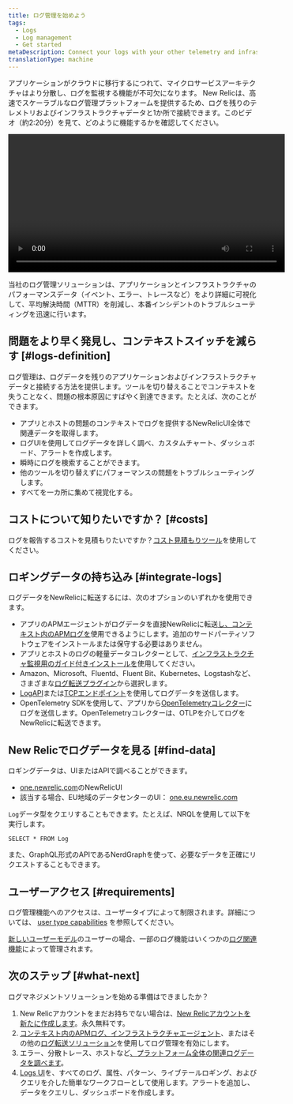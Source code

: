 ```yaml
---
title: ログ管理を始めよう
tags:
  - Logs
  - Log management
  - Get started
metaDescription: Connect your logs with your other telemetry and infrastructure data with the log management capabilities in New Relic.
translationType: machine
---
```


アプリケーションがクラウドに移行するにつれて、マイクロサービスアーキテクチャはより分散し、ログを監視する機能が不可欠になります。 New Relicは、高速でスケーラブルなログ管理プラットフォームを提供するため、ログを残りのテレメトリおよびインフラストラクチャデータと1か所で接続できます。このビデオ（約2:20分）を見て、どのように機能するかを確認してください。

<Video
  id="61mn1WFVmoM"
  type="youtube"
  width="560px"
/>

当社のログ管理ソリューションは、アプリケーションとインフラストラクチャのパフォーマンスデータ（イベント、エラー、トレースなど）をより詳細に可視化して、平均解決時間（MTTR）を削減し、本番インシデントのトラブルシューティングを迅速に行います。

## 問題をより早く発見し、コンテキストスイッチを減らす [#logs-definition]

ログ管理は、ログデータを残りのアプリケーションおよびインフラストラクチャデータと接続する方法を提供します。ツールを切り替えることでコンテキストを失うことなく、問題の根本原因にすばやく到達できます。たとえば、次のことができます。

* アプリとホストの問題のコンテキストでログを提供するNewRelicUI全体で関連データを取得します。
* ログUIを使用してログデータを詳しく調べ、カスタムチャート、ダッシュボード、アラートを作成します。
* 瞬時にログを検索することができます。
* 他のツールを切り替えずにパフォーマンスの問題をトラブルシューティングします。
* すべてを一カ所に集めて視覚化する。

## コストについて知りたいですか？ [#costs]

ログを報告するコストを見積もりたいですか？[コスト見積もりツール](/docs/data-apis/manage-data/calculate-data-ingest)を使用してください。

## ロギングデータの持ち込み [#integrate-logs]

ログデータをNewRelicに転送するには、次のオプションのいずれかを使用できます。

* アプリのAPMエージェントがログデータを直接NewRelicに転送[し、コンテキスト内のAPMログを](/docs/apm/new-relic-apm/getting-started/get-started-logs-context)使用できるようにします。追加のサードパーティソフトウェアをインストールまたは保守する必要はありません。
* アプリとホストのログの軽量データコレクターとして、[インフラストラクチャ監視用のガイド付きインストールを](/docs/logs/forward-logs/forward-your-logs-using-infrastructure-agent)使用してください。
* Amazon、Microsoft、Fluentd、Fluent Bit、Kubernetes、Logstashなど、さまざまな[ログ転送プラグイン](/docs/logs/forward-logs/enable-log-management-new-relic/)から選択します。
* [LogAPI](/docs/logs/log-api/introduction-log-api/)または[TCPエンドポイント](/docs/logs/log-api/use-tcp-endpoint-forward-logs-new-relic)を使用してログデータを送信します。
* OpenTelemetry SDKを使用して、アプリから[OpenTelemetryコレクター](/docs/more-integrations/open-source-telemetry-integrations/opentelemetry/best-practices/opentelemetry-best-practices-logs)にログを送信します。OpenTelemetryコレクターは、OTLPを介してログをNewRelicに転送できます。

## New Relicでログデータを見る [#find-data]

ロギングデータは、UIまたはAPIで調べることができます。

* [one.newrelic.com](https://one.newrelic.com)のNewRelicUI
* 該当する場合、EU地域のデータセンターのUI： [one.eu.newrelic.com](https://one.eu.newrelic.com)

`Log`データ型をクエリすることもできます。たとえば、NRQLを使用して以下を実行します。

```
SELECT * FROM Log
```

また、GraphQL形式のAPIであるNerdGraphを使って、必要なデータを正確にリクエストすることもできます。

## ユーザーアクセス [#requirements]

ログ管理機能へのアクセスは、ユーザータイプによって制限されます。詳細については、 [user type capabilities](/docs/accounts/accounts-billing/new-relic-one-user-management/user-type#user-type-capabilities) を参照してください。

[新しいユーザーモデル](/docs/accounts/original-accounts-billing/original-users-roles/overview-user-models)のユーザーの場合、一部のログ機能はいくつかの[ログ関連機能](/docs/accounts/accounts-billing/new-relic-one-user-management/user-management-concepts/#capabilities)によって管理されます。

## 次のステップ [#what-next]

ログマネジメントソリューションを始める準備はできましたか？

1. New Relicアカウントをまだお持ちでない場合は、[New Relicアカウントを新たに作成します](https://newrelic.com/signup)。永久無料です。
2. [コンテキスト内のAPMログ、](/docs/apm/new-relic-apm/getting-started/get-started-logs-context)[インフラストラクチャエージェント](/docs/logs/forward-logs/forward-your-logs-using-infrastructure-agent/)、またはその他の[ログ転送ソリューション](/docs/logs/forward-logs/enable-log-management-new-relic/)を使用してログ管理を有効にします。
3. エラー、分散トレース、ホストなど[、プラットフォーム全体の関連ログデータを調べます](/docs/apm/new-relic-apm/getting-started/get-started-logs-context#response-time-example)。
4. [Logs UI](/docs/logs/ui-data/use-logs-ui/)を、すべてのログ、属性、パターン、ライブテールロギング、およびクエリを介した簡単なワークフローとして使用します。アラートを追加し、データをクエリし、ダッシュボードを作成します。